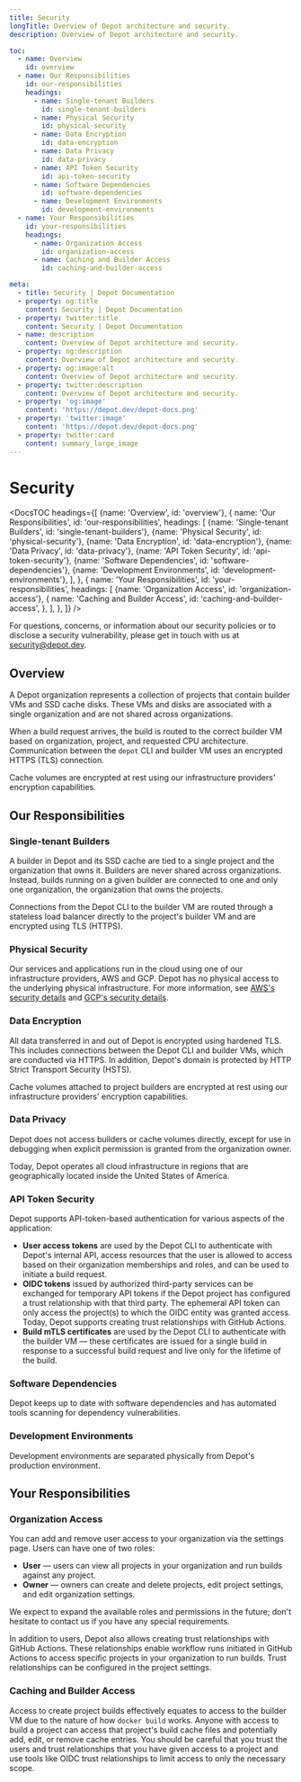 ```yaml
---
title: Security
longTitle: Overview of Depot architecture and security.
description: Overview of Depot architecture and security.

toc:
  - name: Overview
    id: overview
  - name: Our Responsibilities
    id: our-responsibilities
    headings:
      - name: Single-tenant Builders
        id: single-tenant-builders
      - name: Physical Security
        id: physical-security
      - name: Data Encryption
        id: data-encryption
      - name: Data Privacy
        id: data-privacy
      - name: API Token Security
        id: api-token-security
      - name: Software Dependencies
        id: software-dependencies
      - name: Development Environments
        id: development-environments
  - name: Your Responsibilities
    id: your-responsibilities
    headings:
      - name: Organization Access
        id: organization-access
      - name: Caching and Builder Access
        id: caching-and-builder-access

meta:
  - title: Security | Depot Documentation
  - property: og:title
    content: Security | Depot Documentation
  - property: twitter:title
    content: Security | Depot Documentation
  - name: description
    content: Overview of Depot architecture and security.
  - property: og:description
    content: Overview of Depot architecture and security.
  - property: og:image:alt
    content: Overview of Depot architecture and security.
  - property: twitter:description
    content: Overview of Depot architecture and security.
  - property: 'og:image'
    content: 'https://depot.dev/depot-docs.png'
  - property: 'twitter:image'
    content: 'https://depot.dev/depot-docs.png'
  - property: twitter:card
    content: summary_large_image
---
```



# Security

<DocsTOC
  headings={[
    {name: 'Overview', id: 'overview'},
    {
      name: 'Our Responsibilities',
      id: 'our-responsibilities',
      headings: [
        {name: 'Single-tenant Builders', id: 'single-tenant-builders'},
        {name: 'Physical Security', id: 'physical-security'},
        {name: 'Data Encryption', id: 'data-encryption'},
        {name: 'Data Privacy', id: 'data-privacy'},
        {name: 'API Token Security', id: 'api-token-security'},
        {name: 'Software Dependencies', id: 'software-dependencies'},
        {name: 'Development Environments', id: 'development-environments'},
      ],
    },
    {
      name: 'Your Responsibilities',
      id: 'your-responsibilities',
      headings: [
        {name: 'Organization Access', id: 'organization-access'},
        {
          name: 'Caching and Builder Access',
          id: 'caching-and-builder-access',
        },
      ],
    },
  ]}
/>

For questions, concerns, or information about our security policies or to disclose a security vulnerability, please get in touch with us at [security@depot.dev](mailto:security@depot.dev).

## Overview

A Depot organization represents a collection of projects that contain builder VMs and SSD cache disks. These VMs and disks are associated with a single organization and are not shared across organizations.

When a build request arrives, the build is routed to the correct builder VM based on organization, project, and requested CPU architecture. Communication between the `depot` CLI and builder VM uses an encrypted HTTPS (TLS) connection.

Cache volumes are encrypted at rest using our infrastructure providers' encryption capabilities.

## Our Responsibilities

### Single-tenant Builders

A builder in Depot and its SSD cache are tied to a single project and the organization that owns it.
Builders are never shared across organizations. Instead, builds running on a given builder are connected to one and only one organization, the organization that owns the projects.

Connections from the Depot CLI to the builder VM are routed through a stateless load balancer directly to the project's builder VM and are encrypted using TLS (HTTPS).

### Physical Security

Our services and applications run in the cloud using one of our infrastructure providers, AWS and GCP. Depot has no physical access to the underlying physical infrastructure. For more information, see [AWS's security details](https://aws.amazon.com/security/) and [GCP's security details](https://cloud.google.com/docs/security/infrastructure/design).

### Data Encryption

All data transferred in and out of Depot is encrypted using hardened TLS. This includes connections between the Depot CLI and builder VMs, which are conducted via HTTPS. In addition, Depot's domain is protected by HTTP Strict Transport Security (HSTS).

Cache volumes attached to project builders are encrypted at rest using our infrastructure providers' encryption capabilities.

### Data Privacy

Depot does not access builders or cache volumes directly, except for use in debugging when explicit permission is granted from the organization owner.

Today, Depot operates all cloud infrastructure in regions that are geographically located inside the United States of America.

### API Token Security

Depot supports API-token-based authentication for various aspects of the application:

- **User access tokens** are used by the Depot CLI to authenticate with Depot's internal API, access resources that the user is allowed to access based on their organization memberships and roles, and can be used to initiate a build request.
- **OIDC tokens** issued by authorized third-party services can be exchanged for temporary API tokens if the Depot project has configured a trust relationship with that third party. The ephemeral API token can only access the project(s) to which the OIDC entity was granted access. Today, Depot supports creating trust relationships with GitHub Actions.
- **Build mTLS certificates** are used by the Depot CLI to authenticate with the builder VM — these certificates are issued for a single build in response to a successful build request and live only for the lifetime of the build.

### Software Dependencies

Depot keeps up to date with software dependencies and has automated tools scanning for dependency vulnerabilities.

### Development Environments

Development environments are separated physically from Depot's production environment.

## Your Responsibilities

### Organization Access

You can add and remove user access to your organization via the settings page. Users can have one of two roles:

- **User** — users can view all projects in your organization and run builds against any project.
- **Owner** — owners can create and delete projects, edit project settings, and edit organization settings.

We expect to expand the available roles and permissions in the future; don't hesitate to contact us if you have any special requirements.

In addition to users, Depot also allows creating trust relationships with GitHub Actions. These relationships enable workflow runs initiated in GitHub Actions to access specific projects in your organization to run builds. Trust relationships can be configured in the project settings.

### Caching and Builder Access

Access to create project builds effectively equates to access to the builder VM due to the nature of how `docker build` works. Anyone with access to build a project can access that project's build cache files and potentially add, edit, or remove cache entries. You should be careful that you trust the users and trust relationships that you have given access to a project and use tools like OIDC trust relationships to limit access to only the necessary scope.
